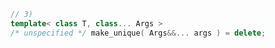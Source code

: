 ```cpp
// 3)
template< class T, class... Args >
/* unspecified */ make_unique( Args&&... args ) = delete;
```